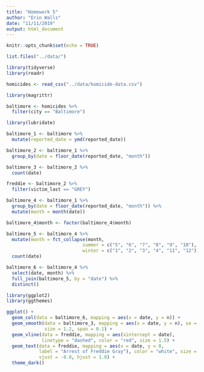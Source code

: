 ```yaml
---
title: "Homework 5"
author: "Erin Walls"
date: "11/11/2019"
output: html_document
---
```


```r
knitr::opts_chunk$set(echo = TRUE)
```

```r
list.files("../data/")
```

```r
library(tidyverse)
library(readr)

homicides <- read_csv("../data/homicide-data.csv")
```

```r
library(magrittr)

baltimore <- homicides %>% 
  filter(city == "Baltimore")
```

```r
library(lubridate)

baltimore_1 <- baltimore %>% 
  mutate(reported_date = ymd(reported_date))
```

```r
baltimore_2 <- baltimore_1 %>% 
  group_by(date = floor_date(reported_date, "month"))

baltimore_3 <- baltimore_2 %>% 
  count(date)
```

```r
freddie <- baltimore_2 %>% 
  filter(victim_last == "GREY")
```

```r
baltimore_4 <- baltimore_1 %>% 
  group_by(date = floor_date(reported_date, "month")) %>% 
  mutate(month = month(date))

baltimore_4$month <- factor(baltimore_4$month)

baltimore_5 <- baltimore_4 %>% 
  mutate(month = fct_collapse(month, 
                            summer = c("5", "6", "7", "8", "9", "10"),
                            winter = c("1", "2", "3", "4", "11", "12"))) %>%
  count(date)

baltimore_6 <- baltimore_4 %>% 
  select(date, month) %>% 
  full_join(baltimore_5, by = "date") %>% 
  distinct()
```

```r
library(ggplot2)
library(ggthemes)

ggplot() +
  geom_col(data = baltimore_6, mapping = aes(x = date, y = n)) +
  geom_smooth(data = baltimore_3, mapping = aes(x = date, y = n), se = FALSE,
              size = 1.2, span = 0.1) +
  geom_vline(data = freddie, mapping = aes(xintercept = date), 
             linetype = "dashed", color = "red", size = 1.5) +
  geom_text(data = freddie, mapping = aes(x = date, y = 0, 
            label = "Arrest of Freddie Gray"), color = "white", size = 4, 
            vjust = -8.0, hjust = 1.0) +
  theme_dark()
```